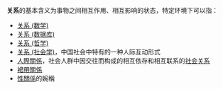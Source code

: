 '''关系'''的基本含义为事物之间相互作用、相互影响的状态，特定环境下可以指：

* [[关系_(数学)|关系 (数学)]]
*[[关系_(数据库)|关系 (数据库)]]
* [[关系_(哲学)|关系 (哲学)]]
* [[关系_(社会学)|关系 (社会学)]]，中国社会中特有的一种人际互动形式
* [[人際關係|人際關係]]，社会人群中因交往而构成的相互依存和相互联系的[[社会关系|社会关系]]
* [[裙帶關係|裙帶關係]]
* [[性關係|性關係]]的婉稱

{{disambig|G|Cat=二字消歧义}}